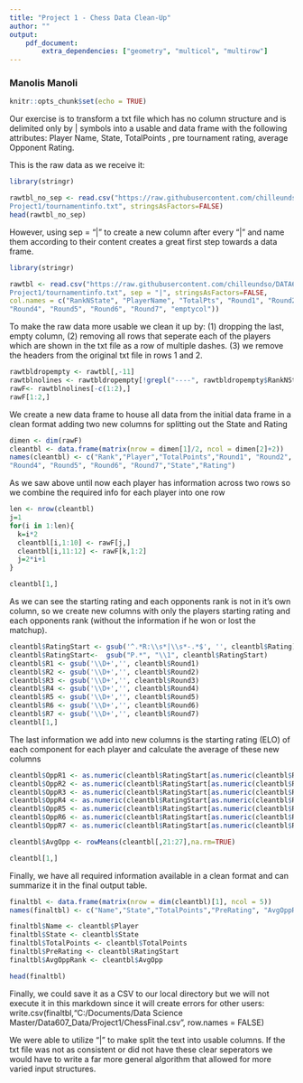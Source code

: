 ---
title: "Project 1 - Chess Data Clean-Up"
author: ""
output:
    pdf_document:
        extra_dependencies: ["geometry", "multicol", "multirow"]
---

### Manolis Manoli

```{r setup, include=FALSE}
knitr::opts_chunk$set(echo = TRUE)
```
Our exercise is to transform a txt file which has no column structure and is delimited only by | symbols into a usable and data frame with the following attributes: Player Name, State, TotalPoints , pre tournament rating, average Opponent Rating.

This is the raw data as we receive it:
```{r load_raw_data_without_sep, include=TRUE, warning = FALSE}
library(stringr)  

rawtbl_no_sep <- read.csv("https://raw.githubusercontent.com/chilleundso/DATA607/master/
Project1/tournamentinfo.txt", stringsAsFactors=FALSE)
head(rawtbl_no_sep)
```

However, using sep = "|" to create a new column after every "|" and name them according to their content creates a great first step towards a data frame.
```{r load_raw_data, include=TRUE, warning = FALSE}
library(stringr)  

rawtbl <- read.csv("https://raw.githubusercontent.com/chilleundso/DATA607/master/
Project1/tournamentinfo.txt", sep = "|", stringsAsFactors=FALSE, 
col.names = c("RankNState", "PlayerName", "TotalPts", "Round1", "Round2", "Round3",
"Round4", "Round5", "Round6", "Round7", "emptycol"))
```

To make the raw data more usable we clean it up by: (1) dropping the last, empty column, (2) removing all rows that seperate each of the players which are shown in the txt file as a row of multiple dashes. (3) we remove the headers from the original txt file in rows 1 and 2.
```{r format_raw_data, include=TRUE, warning = FALSE}
rawtbldropempty <- rawtbl[,-11]
rawtblnolines <- rawtbldropempty[!grepl("----", rawtbldropempty$RankNState),]
rawF<- rawtblnolines[-c(1:2),]
rawF[1:2,]
```
We create a new data frame to house all data from the initial data frame in a clean format adding two new columns for splitting out the State and Rating
```{r create_clean_data, include=TRUE, warning = FALSE}
dimen <- dim(rawF)
cleantbl <- data.frame(matrix(nrow = dimen[1]/2, ncol = dimen[2]+2))
names(cleantbl) <- c("Rank","Player","TotalPoints","Round1", "Round2", "Round3",
"Round4", "Round5", "Round6", "Round7","State","Rating")
```
As we saw above until now each player has information across two rows so we combine the required info for each player into one row
```{r move_players_into_row, include=TRUE, warning = FALSE}

len <- nrow(cleantbl)
j=1
for(i in 1:len){
  k=i*2
  cleantbl[i,1:10] <- rawF[j,]
  cleantbl[i,11:12] <- rawF[k,1:2]
  j=2*i+1
}

cleantbl[1,]
```
As we can see the starting rating and each opponents rank is not in it's own column, so we create new columns with only the players starting rating and each opponents rank (without the information if he won or lost the matchup).

```{r Rating_Round_clean_up, include=TRUE, warning = FALSE}
cleantbl$RatingStart <- gsub('^.*R:\\s*|\\s*-.*$', '', cleantbl$Rating)
cleantbl$RatingStart<-  gsub("P.*", "\\1", cleantbl$RatingStart)
cleantbl$R1 <- gsub('\\D+','', cleantbl$Round1)
cleantbl$R2 <- gsub('\\D+','', cleantbl$Round2)
cleantbl$R3 <- gsub('\\D+','', cleantbl$Round3)
cleantbl$R4 <- gsub('\\D+','', cleantbl$Round4)
cleantbl$R5 <- gsub('\\D+','', cleantbl$Round5)
cleantbl$R6 <- gsub('\\D+','', cleantbl$Round6)
cleantbl$R7 <- gsub('\\D+','', cleantbl$Round7)
cleantbl[1,]
```

The last information we add into new columns is the starting rating (ELO) of each component for each player and calculate the average of these new columns

```{r Rating_add_Opp_Start_Rating, include=TRUE, warning = FALSE}
cleantbl$OppR1 <- as.numeric(cleantbl$RatingStart[as.numeric(cleantbl$R1)])
cleantbl$OppR2 <- as.numeric(cleantbl$RatingStart[as.numeric(cleantbl$R2)])
cleantbl$OppR3 <- as.numeric(cleantbl$RatingStart[as.numeric(cleantbl$R3)])
cleantbl$OppR4 <- as.numeric(cleantbl$RatingStart[as.numeric(cleantbl$R4)])
cleantbl$OppR5 <- as.numeric(cleantbl$RatingStart[as.numeric(cleantbl$R5)])
cleantbl$OppR6 <- as.numeric(cleantbl$RatingStart[as.numeric(cleantbl$R6)])
cleantbl$OppR7 <- as.numeric(cleantbl$RatingStart[as.numeric(cleantbl$R7)])

cleantbl$AvgOpp <- rowMeans(cleantbl[,21:27],na.rm=TRUE)

cleantbl[1,]
```

Finally, we have all required information available in a clean format and can summarize it in the final output table.

```{r Output_table, include=TRUE, warning = FALSE}

finaltbl <- data.frame(matrix(nrow = dim(cleantbl)[1], ncol = 5))
names(finaltbl) <- c("Name","State","TotalPoints","PreRating", "AvgOppRank")

finaltbl$Name <- cleantbl$Player
finaltbl$State <- cleantbl$State
finaltbl$TotalPoints <- cleantbl$TotalPoints
finaltbl$PreRating <- cleantbl$RatingStart
finaltbl$AvgOppRank <- cleantbl$AvgOpp

head(finaltbl)

```
Finally, we could save it as a CSV to our local directory but we will not execute it in this markdown since it will create errors for other users:  
write.csv(finaltbl,"C:/Documents/Data Science Master/Data607_Data/Project1/ChessFinal.csv", row.names = FALSE)

We were able to utilize "|" to make split the text into usable columns.
If the txt file was not as consistent or did not have these clear seperators we would have to write a far more general algorithm that allowed for more varied input structures.
